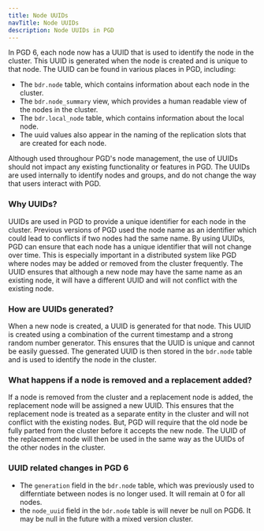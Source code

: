 ```yaml
---
title: Node UUIDs
navTitle: Node UUIDs
description: Node UUIDs in PGD
---
```


In PGD 6, each node now has a UUID that is used to identify the node in the cluster. This UUID is generated when the node is created and is unique to that node. The UUID can be found in various places in PGD, including:

* The `bdr.node` table, which contains information about each node in the cluster.
* The `bdr.node_summary` view, which provides a human readable view of the nodes in the cluster.
* The `bdr.local_node` table, which contains information about the local node.
* The uuid values also appear in the naming of the replication slots that are created for each node.

Although used throughour PGD's node management, the use of UUIDs should not impact any existing functionality or features in PGD. The UUIDs are used internally to identify nodes and groups, and do not change the way that users interact with PGD.

### Why UUIDs?

UUIDs are used in PGD to provide a unique identifier for each node in the cluster. Previous versions of PGD used the node name as an identifier which could lead to conflicts if two nodes had the same name. By using UUIDs, PGD can ensure that each node has a unique identifier that will not change over time. This is especially important in a distributed system like PGD where nodes may be added or removed from the cluster frequently. The UUID ensures that although a new node may have the same name as an existing node, it will have a different UUID and will not conflict with the existing node.

### How are UUIDs generated?

When a new node is created, a UUID is generated for that node. This UUID is created using a combination of the current timestamp and a strong random number generator. This ensures that the UUID is unique and cannot be easily guessed. The generated UUID is then stored in the `bdr.node` table and is used to identify the node in the cluster.

### What happens if a node is removed and a replacement added?

If a node is removed from the cluster and a replacement node is added, the replacement node will be assigned a new UUID. This ensures that the replacement node is treated as a separate entity in the cluster and will not conflict with the existing nodes. But, PGD will require that the old node be fully parted from the cluster before it accepts the new node. The UUID of the replacement node will then be used in the same way as the UUIDs of the other nodes in the cluster.

### UUID related changes in PGD 6

* The `generation` field in the `bdr.node` table, which was previously used to differntiate between nodes is no longer used. It will remain at 0 for all nodes. 
* the `node_uuid` field in the `bdr.node` table is will never be null on PGD6. It may be null in the future with a mixed version cluster.
